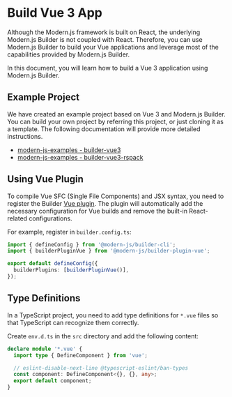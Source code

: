 # Build Vue 3 App

Although the Modern.js framework is built on React, the underlying Modern.js Builder is not coupled with React. Therefore, you can use Modern.js Builder to build your Vue applications and leverage most of the capabilities provided by Modern.js Builder.

In this document, you will learn how to build a Vue 3 application using Modern.js Builder.

## Example Project

We have created an example project based on Vue 3 and Modern.js Builder. You can build your own project by referring this project, or just cloning it as a template. The following documentation will provide more detailed instructions.

- [modern-js-examples - builder-vue3](https://github.com/web-infra-dev/modern-js-examples/tree/main/examples/builder-vue3)
- [modern-js-examples - builder-vue3-rspack](https://github.com/web-infra-dev/modern-js-examples/tree/main/examples/builder-vue3-rspack)


<CliToolVue />

## Using Vue Plugin

To compile Vue SFC (Single File Components) and JSX syntax, you need to register the Builder [Vue plugin](/plugins/plugin-vue). The plugin will automatically add the necessary configuration for Vue builds and remove the built-in React-related configurations.

For example, register in `builder.config.ts`:

```ts title="builder.config.ts"
import { defineConfig } from '@modern-js/builder-cli';
import { builderPluginVue } from '@modern-js/builder-plugin-vue';

export default defineConfig({
  builderPlugins: [builderPluginVue()],
});
```

## Type Definitions

In a TypeScript project, you need to add type definitions for `*.vue` files so that TypeScript can recognize them correctly.

Create `env.d.ts` in the `src` directory and add the following content:

```ts title="src/env.d.ts"
declare module '*.vue' {
  import type { DefineComponent } from 'vue';

  // eslint-disable-next-line @typescript-eslint/ban-types
  const component: DefineComponent<{}, {}, any>;
  export default component;
}
```


<DeployApp />
